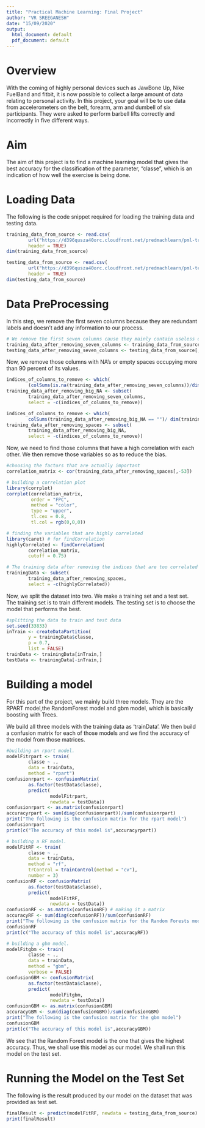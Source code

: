 ```yaml
---
title: "Practical Machine Learning: Final Project"
author: "VR SREEGANESH"
date: "15/09/2020"
output:
  html_document: default
  pdf_document: default
---
```


# Overview
With the coming of highly personal devices such as JawBone Up, Nike FuelBand and fitbit, it is now possible to collect a large amount of data relating to personal activity. In this project, your goal will be to use data from accelerometers on the belt, forearm, arm and dumbell of six participants. They were asked to perform barbell lifts correctly and incorrectly in five different ways. 

# Aim
The aim of this project is to find a machine learning model that gives the best accuracy for the classification of the parameter, "classe", which is an indication of how well the exercise is being done. 

# Loading Data
The following is the code snippet required for loading the training data and testing data. 

```r
training_data_from_source <- read.csv(
        url("https://d396qusza40orc.cloudfront.net/predmachlearn/pml-training.csv"),
        header = TRUE)
dim(training_data_from_source)

testing_data_from_source <- read.csv(
        url("https://d396qusza40orc.cloudfront.net/predmachlearn/pml-testing.csv"),
        header = TRUE)
dim(testing_data_from_source)
```

# Data PreProcessing
In this step, we remove the first seven columns because they are redundant labels and doesn't add any information to our process. 

```r
# We remove the first seven columns cause they mainly contain useless data
training_data_after_removing_seven_columns <- training_data_from_source[,-c(1:7)]
testing_data_after_removing_seven_columns <- testing_data_from_source[,-c(1:7)]
```

Now, we remove those columns with NA's or empty spaces occupying more than 90 percent of its values. 
```r
indices_of_columns_to_remove <- which(
        (colSums(is.na(training_data_after_removing_seven_columns))/dim(training_data_after_removing_seven_columns)[1])>0.9 ) # indices where NA's occupy more than 90 percent of positions
training_data_after_removing_big_NA <- subset(
        training_data_after_removing_seven_columns, 
        select = -c(indices_of_columns_to_remove))

indices_of_columns_to_remove <- which(
        colSums(training_data_after_removing_big_NA == "")/ dim(training_data_after_removing_big_NA)[1] > 0.9)
training_data_after_removing_spaces <- subset(
        training_data_after_removing_big_NA,
        select = -c(indices_of_columns_to_remove))
```

Now, we need to find those columns that have a high correlation with each other. We then remove those variables so as to reduce the bias. 
```r
#choosing the factors that are actually important
correlation_matrix <- cor(training_data_after_removing_spaces[,-53])

# building a correlation plot
library(corrplot)
corrplot(correlation_matrix,
         order = "FPC",
         method = "color",
         type = "upper",
         tl.cex = 0.8,
         tl.col = rgb(0,0,0))

# finding the variables that are highly correlated
library(caret) # for findCorrelation
highlyCorrelated <- findCorrelation(
        correlation_matrix,
        cutoff = 0.75) 

# The training data after removing the indices that are too correlated 
trainingData <- subset(
        training_data_after_removing_spaces,
        select = -c(highlyCorrelated))
```

Now, we split the dataset into two. We make a training set and a test set. The training set is to train different models. The testing set is to choose the model that performs the best. 
```r
#splitting the data to train and test data
set.seed(33833)
inTrain <- createDataPartition(
        y = trainingData$classe,
        p = 0.7,
        list = FALSE)
trainData <- trainingData[inTrain,]
testData <- trainingData[-inTrain,]
```

# Building a model
For this part of the project, we mainly build three models. They are the RPART model,the RandomForest model and gbm model, which is basically boosting with Trees.

We build all three models with the training data as 'trainData'. We then build a confusion matrix for each of those models and we find the accuracy of the model from those matrices. 

```r
#building an rpart model. 
modelFitrpart <- train(
        classe ~ .,
        data = trainData,
        method = "rpart")
confusionrpart <- confusionMatrix(
        as.factor(testData$classe),
        predict(
                modelFitrpart,
                newdata = testData))
confusionrpart <- as.matrix(confusionrpart)
accuracyrpart <- sum(diag(confusionrpart))/sum(confusionrpart)
print("The following is the confusion matrix for the rpart model")
confusionrpart
print(c("The accuracy of this model is",accuracyrpart))

# building a RF model. 
modelFitRF <- train(
        classe ~ .,
        data = trainData,
        method = "rf",
        trControl = trainControl(method = "cv"),
        number = 3)
confusionRF <- confusionMatrix(
        as.factor(testData$classe),
        predict(
                modelFitRF,
                newdata = testData))
confusionRF <- as.matrix(confusionRF) # making it a matrix
accuracyRF <- sum(diag(confusionRF))/sum(confusionRF) 
print("The following is the confusion matrix for the Random Forests model")
confusionRF
print(c("The accuracy of this model is",accuracyRF))

# building a gbm model. 
modelFitgbm <- train(
        classe ~ .,
        data = trainData,
        method = "gbm",
        verbose = FALSE)
confusionGBM <- confusionMatrix(
        as.factor(testData$classe),
        predict(
                modelFitgbm,
                newdata = testData))
confusionGBM <- as.matrix(confusionGBM)
accuracyGBM <- sum(diag(confusionGBM))/sum(confusionGBM)
print("The following is the confusion matrix for the gbm model")
confusionGBM
print(c("The accuracy of this model is",accuracyGBM))
```

We see that the Random Forest model is the one that gives the highest accuracy. Thus, we shall use this model as our model. We shall run this model on the test set. 

# Running the Model on the Test Set
The following is the result produced by our model on the dataset that was provided as test set. 
```r
finalResult <- predict(modelFitRF, newdata = testing_data_from_source)
print(finalResult)
```